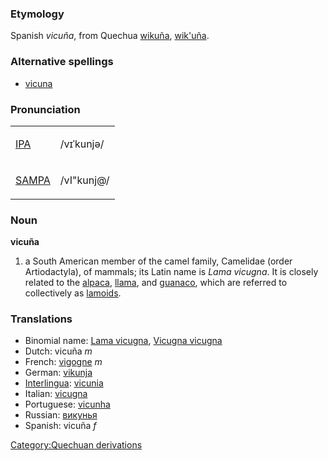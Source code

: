 ===Etymology=== 
Spanish ''vicuña'', from Quechua [[wikuña]], [[wik'uña]].  

===Alternative spellings===
* [[vicuna]]

===Pronunciation===
{| border=1 cellpadding=5
| [[w:IPA|IPA]] || /vɪˈkunjə/
|-
| [[w:SAMPA|SAMPA]] || /vI"kunj@/
|}

=== Noun ===
'''vicuña'''
# a South American member of the camel family, Camelidae (order Artiodactyla),  of mammals; its Latin name is ''Lama vicugna''. It is closely related to the [[alpaca]], [[llama]], and [[guanaco]], which are referred to collectively as [[lamoid|lamoids]].  

===Translations===
*Binomial name: [[Lama vicugna]], [[Vicugna vicugna]]
*Dutch: vicuña ''m''
*French: [[vigogne]] ''m''
*German: [[vikunja]]
*[[Interlingua]]: [[vicunia]]
*Italian: [[vicugna]]
*Portuguese: [[vicunha]]
*Russian: [[викунья]]
*Spanish: vicuña ''f''
[[Category:Quechuan derivations]]